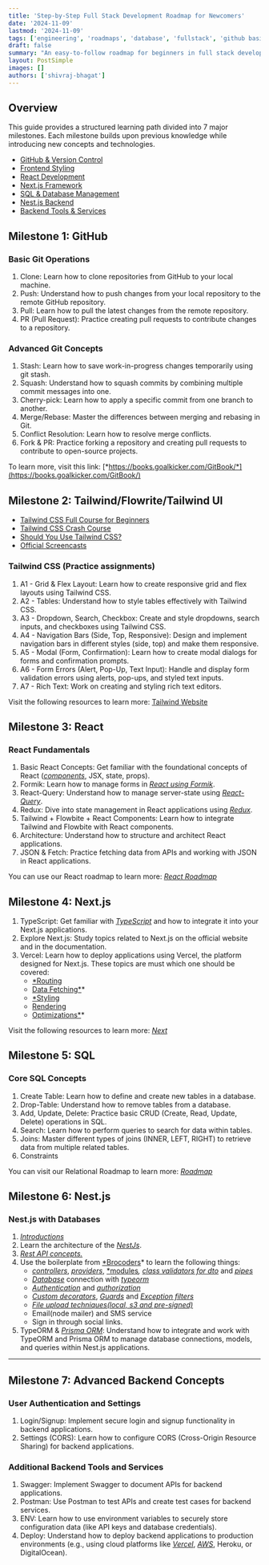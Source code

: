 ```yaml
---
title: 'Step-by-Step Full Stack Development Roadmap for Newcomers'
date: '2024-11-09'
lastmod: '2024-11-09'
tags: ['engineering', 'roadmaps', 'database', 'fullstack', 'github basics', 'tailwind', 'react', 'next.js', 'SQL', 'nestjs', 'typeorm', 'web development']
draft: false
summary: "An easy-to-follow roadmap for beginners in full stack development, covering essential skills like GitHub basics, Tailwind CSS, React, Next.js, NestJS, SQL, and TypeORM to help build a strong foundation in both frontend and backend development."
layout: PostSimple
images: []
authors: ['shivraj-bhagat']
---
```


## **Overview**

This guide provides a structured learning path divided into 7 major milestones. Each milestone builds upon previous knowledge while introducing new concepts and technologies.

- [GitHub & Version Control](#milestone-1-github-version-control)
- [Frontend Styling](#milestone-2-frontend-styling)
- [React Development](#milestone-3-react-development)
- [Next.js Framework](#milestone-4-nextjs-framework)
- [SQL & Database Management](#milestone-5-sql--database-management)
- [Nest.js Backend](#milestone-6-nestjs-backend)
- [Backend Tools & Services](#milestone-7-backend-tools--services)

## **Milestone 1: GitHub**

### **Basic Git Operations**

1. Clone: Learn how to clone repositories from GitHub to your local machine.
2. Push: Understand how to push changes from your local repository to the remote GitHub repository.
3. Pull: Learn how to pull the latest changes from the remote repository.
4. PR (Pull Request): Practice creating pull requests to contribute changes to a repository.

### **Advanced Git Concepts**

1. Stash: Learn how to save work-in-progress changes temporarily using git stash.
2. Squash: Understand how to squash commits by combining multiple commit messages into one.
3. Cherry-pick: Learn how to apply a specific commit from one branch to another.
4. Merge/Rebase: Master the differences between merging and rebasing in Git.
5. Conflict Resolution: Learn how to resolve merge conflicts.
6. Fork & PR: Practice forking a repository and creating pull requests to contribute to open-source projects.

To learn more, visit this link: [*https://books.goalkicker.com/GitBook/*](https://books.goalkicker.com/GitBook/)

## **Milestone 2: Tailwind/Flowrite/Tailwind UI**

- [Tailwind CSS Full Course for Beginners](https://www.youtube.com/watch?v=lCxcTsOHrjo)
- [Tailwind CSS Crash Course](https://www.youtube.com/watch?v=UBOj6rqRUME)
- [Should You Use Tailwind CSS?](https://www.youtube.com/watch?v=hdGsFpZ0J2E)
- [Official Screencasts](https://www.youtube.com/c/TailwindLabs/videos)

### **Tailwind CSS (Practice assignments)**

1. A1 - Grid & Flex Layout: Learn how to create responsive grid and flex layouts using Tailwind CSS.
2. A2 - Tables: Understand how to style tables effectively with Tailwind CSS.
3. A3 - Dropdown, Search, Checkbox: Create and style dropdowns, search inputs, and checkboxes using Tailwind CSS.
4. A4 - Navigation Bars (Side, Top, Responsive): Design and implement navigation bars in different styles (side, top) and make them responsive.
5. A5 - Modal (Form, Confirmation): Learn how to create modal dialogs for forms and confirmation prompts.
6. A6 - Form Errors (Alert, Pop-Up, Text Input): Handle and display form validation errors using alerts, pop-ups, and styled text inputs.
7. A7 - Rich Text: Work on creating and styling rich text editors.

Visit the following resources to learn more: [Tailwind Website](https://tailwindcss.com/)

## **Milestone 3: React**

### **React Fundamentals**

1. Basic React Concepts: Get familiar with the foundational concepts of React ([*components*](https://legacy.reactjs.org/docs/components-and-props.html), JSX, state, props).
2. Formik: Learn how to manage forms in [*React using Formik*](https://formik.org/docs/overview).
3. React-Query: Understand how to manage server-state using [*React-Query*](https://tanstack.com/query/v3/docs/framework/react/overview).
4. Redux: Dive into state management in React applications using [*Redux*](https://redux.js.org/introduction/core-concepts).
5. Tailwind + Flowbite + React Components: Learn how to integrate Tailwind and Flowbite with React components.
6. Architecture: Understand how to structure and architect React applications.
7. JSON & Fetch: Practice fetching data from APIs and working with JSON in React applications.

You can use our React roadmap to learn more: [*React Roadmap*](https://blog.crownstack.com/blog/roadmaps/react-developer)

## **Milestone 4: Next.js**

1. TypeScript: Get familiar with [*TypeScript*](https://www.typescriptlang.org/docs/handbook/typescript-in-5-minutes.html) and how to integrate it into your Next.js applications.
2. Explore Next.js: Study topics related to Next.js on the official website and in the documentation.
3. Vercel: Learn how to deploy applications using Vercel, the platform designed for Next.js.
  These topics are must which one should be covered:
    - [*Routing](https://nextjs.org/docs/app/building-your-application/routing)
    - [Data Fetching*](https://nextjs.org/docs/app/building-your-application/data-fetching)*
    - [*Styling](https://nextjs.org/docs/app/building-your-application/styling)
    - [Rendering](https://nextjs.org/docs/app/building-your-application/styling)
    - [Optimizations*](https://nextjs.org/docs/app/building-your-application/styling)*

Visit the following resources to learn more: [*Next*](https://nextjs.org/docs/app#learn-more)

## **Milestone 5: SQL**

### **Core SQL Concepts**

1. Create Table: Learn how to define and create new tables in a database.
2. Drop-Table: Understand how to remove tables from a database.
3. Add, Update, Delete: Practice basic CRUD (Create, Read, Update, Delete) operations in SQL.
4. Search: Learn how to perform queries to search for data within tables.
5. Joins: Master different types of joins (INNER, LEFT, RIGHT) to retrieve data from multiple related tables.
6. Constraints

You can visit our Relational Roadmap to learn more: [*Roadmap*](https://blog.crownstack.com/blog/roadmaps/learning-relational-database)

## **Milestone 6: Nest.js**

### **Nest.js with Databases**

1. [*Introductions*](https://www.youtube.com/watch?v=0M8AYU_hPas)
2. Learn the architecture of the [*NestJs*](https://medium.com/geekculture/nest-js-architectural-pattern-controllers-providers-and-modules-406d9b192a3a).
3. [*Rest API concepts.*](https://blog.postman.com/rest-api-examples/)
4. Use the boilerplate from [*Brocoders](https://github.com/brocoders/nestjs-boilerplate)* to learn the following things:
    - [*controllers*](https://docs.nestjs.com/controllers), [*providers*](https://docs.nestjs.com/providers), [*modules](https://docs.nestjs.com/modules)*, [class validators for dto](https://www.npmjs.com/package/class-validator/v/0.6.0)* and [*pipes*](https://docs.nestjs.com/pipes)
    - [*Database*](https://docs.nestjs.com/techniques/database) connection with [*typeorm*](https://typeorm.io/)
    - [*Authentication*](https://docs.nestjs.com/security/authentication) and [*authorization*](https://docs.nestjs.com/security/authorization)
    - [*Custom decorators*](https://docs.nestjs.com/custom-decorators), [*Guards*](https://docs.nestjs.com/guards) and [*Exception filters*](https://docs.nestjs.com/exception-filters)
    - [*File upload techniques(local, s3 and pre-signed)*](https://github.com/brocoders/nestjs-boilerplate/blob/main/docs/file-uploading.md)
    - Email(node mailer) and SMS service
    - Sign in through social links.
5. TypeORM & [*Prisma ORM*](https://www.youtube.com/watch?v=8_X0nSrzrCw): Understand how to integrate and work with TypeORM and Prisma ORM to manage database connections, models, and queries within Nest.js applications.

-----

## **Milestone 7: Advanced Backend Concepts**

### **User Authentication and Settings**

1. Login/Signup: Implement secure login and signup functionality in backend applications.
2. Settings (CORS): Learn how to configure CORS (Cross-Origin Resource Sharing) for backend applications.

### **Additional Backend Tools and Services**

1. Swagger: Implement Swagger to document APIs for backend applications.
2. Postman: Use Postman to test APIs and create test cases for backend services.
3. ENV: Learn how to use environment variables to securely store configuration data (like API keys and database credentials).
4. Deploy: Understand how to deploy backend applications to production environments (e.g., using cloud platforms like [*Vercel*](https://dev.to/leduc1901/how-to-deploy-your-nestjs-apps-on-vercel-3nh9), [*AWS*](https://dev.to/mrrishimeena/nestjs-docker-aws-ec2-the-ultimate-combo-1ohd), Heroku, or DigitalOcean).

